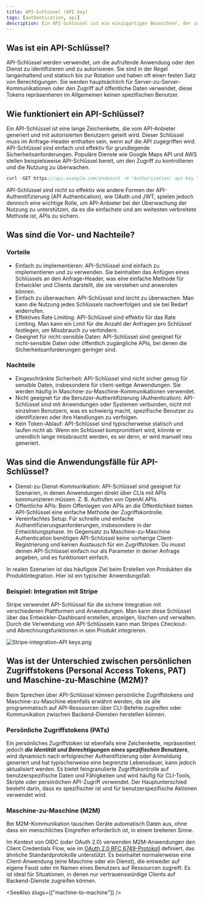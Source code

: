 ```yaml
---
title: API-Schlüssel (API key)
tags: [authentication, api]
description: Ein API-Schlüssel ist ein einzigartiger Bezeichner, der zur Authentifizierung und Autorisierung eines Clients beim Zugriff auf eine API verwendet wird. Er dient als geheimes Token, das in API-Anfragen enthalten ist, um die Identität des Clients zu überprüfen und Zugriff auf bestimmte Ressourcen oder Dienste zu ermöglichen. API-Schlüssel werden typischerweise in Server-zu-Server-Kommunikationen oder beim Zugriff auf öffentliche Daten verwendet.
---
```


## Was ist ein API-Schlüssel?

API-Schlüssel werden verwendet, um die aufrufende Anwendung oder den Dienst zu identifizieren und zu autorisieren. Sie sind in der Regel langanhaltend und statisch bis zur Rotation und haben oft einen festen Satz von Berechtigungen. Sie werden hauptsächlich für Server-zu-Server-Kommunikationen oder den Zugriff auf öffentliche Daten verwendet, diese Tokens repräsentieren im Allgemeinen keinen spezifischen Benutzer.

## Wie funktioniert ein API-Schlüssel?

Ein API-Schlüssel ist eine lange Zeichenkette, die vom API-Anbieter generiert und mit autorisierten Benutzern geteilt wird. Dieser Schlüssel muss im Anfrage-Header enthalten sein, wenn auf die API zugegriffen wird. API-Schlüssel sind einfach und effektiv für grundlegende Sicherheitsanforderungen. Populäre Dienste wie Google Maps API und AWS stellen beispielsweise API-Schlüssel bereit, um den Zugriff zu kontrollieren und die Nutzung zu überwachen.

```java
curl -GET https://api.example.com/endpoint -H "Authorization: api-key YOUR_API_KEY"
```

API-Schlüssel sind nicht so effektiv wie andere Formen der API-Authentifizierung (API Authentication), wie OAuth und JWT, spielen jedoch dennoch eine wichtige Rolle, um API-Anbieter bei der Überwachung der Nutzung zu unterstützen, da es die einfachste und am weitesten verbreitete Methode ist, APIs zu sichern.

## Was sind die Vor- und Nachteile?

### Vorteile

- Einfach zu implementieren: API-Schlüssel sind einfach zu implementieren und zu verwenden. Sie beinhalten das Anfügen eines Schlüssels an den Anfrage-Header, was eine einfache Methode für Entwickler und Clients darstellt, die sie verstehen und anwenden können.
- Einfach zu überwachen: API-Schlüssel sind leicht zu überwachen. Man kann die Nutzung jedes Schlüssels nachverfolgen und sie bei Bedarf widerrufen.
- Effektives Rate Limiting: API-Schlüssel sind effektiv für das Rate Limiting. Man kann ein Limit für die Anzahl der Anfragen pro Schlüssel festlegen, um Missbrauch zu verhindern.
- Geeignet für nicht-sensible Daten: API-Schlüssel sind geeignet für nicht-sensible Daten oder öffentlich zugängliche APIs, bei denen die Sicherheitsanforderungen geringer sind.

### Nachteile

- Eingeschränkte Sicherheit: API-Schlüssel sind nicht sicher genug für sensible Daten, insbesondere für client-seitige Anwendungen. Sie werden häufig in Maschine-zu-Maschine-Kommunikationen verwendet.
- Nicht geeignet für die Benutzer-Authentifizierung (Authentication): API-Schlüssel sind mit Anwendungen oder Systemen verbunden, nicht mit einzelnen Benutzern, was es schwierig macht, spezifische Benutzer zu identifizieren oder ihre Handlungen zu verfolgen.
- Kein Token-Ablauf: API-Schlüssel sind typischerweise statisch und laufen nicht ab. Wenn ein Schlüssel kompromittiert wird, könnte er unendlich lange missbraucht werden, es sei denn, er wird manuell neu generiert.

## Was sind die Anwendungsfälle für API-Schlüssel?

- Dienst-zu-Dienst-Kommunikation: API-Schlüssel sind geeignet für Szenarien, in denen Anwendungen direkt über CLIs mit APIs kommunizieren müssen. Z. B. Aufrufen von OpenAI APIs.
- Öffentliche APIs: Beim Offenlegen von APIs an die Öffentlichkeit bieten API-Schlüssel eine einfache Methode der Zugriffskontrolle.
- Vereinfachtes Setup: Für schnelle und einfache Authentifizierungsanforderungen, insbesondere in der Entwicklungsphase. Im Gegensatz zu Maschine-zu-Maschine Authentication benötigen API-Schlüssel keine vorherige Client-Registrierung und keinen Austausch für ein Zugriffstoken. Du musst deinen API-Schlüssel einfach nur als Parameter in deiner Anfrage angeben, und es funktioniert einfach.

In realen Szenarien ist das häufigste Ziel beim Erstellen von Produkten die Produktintegration. Hier ist ein typischer Anwendungsfall:

### Beispiel: Integration mit Stripe

Stripe verwendet API-Schlüssel für die sichere Integration mit verschiedenen Plattformen und Anwendungen. Man kann diese Schlüssel über das Entwickler-Dashboard erstellen, anzeigen, löschen und verwalten. Durch die Verwendung von API-Schlüsseln kann man Stripes Checkout- und Abrechnungsfunktionen in sein Produkt integrieren.

![Stripe-integration-API keys.png](https://uploads.strapi.logto.io/Stripe_integration_API_keys_cb6a2bc679.png)

## Was ist der Unterschied zwischen persönlichen Zugriffstokens (Personal Access Tokens, PAT) und Maschine-zu-Maschine (M2M)?

Beim Sprechen über API-Schlüssel können persönliche Zugriffstokens und Maschine-zu-Maschine ebenfalls erwähnt werden, da sie alle programmatisch auf API-Ressourcen über CLI-Befehle zugreifen oder Kommunikation zwischen Backend-Diensten herstellen können.

### Persönliche Zugriffstokens (PATs)

Ein persönliches Zugriffstoken ist ebenfalls eine Zeichenkette, repräsentiert jedoch ***die Identität und Berechtigungen eines spezifischen Benutzers***, wird dynamisch nach erfolgreicher Authentifizierung oder Anmeldung generiert und hat typischerweise eine begrenzte Lebensdauer, kann jedoch aktualisiert werden. Es bietet feingranulierte Zugriffskontrolle auf benutzerspezifische Daten und Fähigkeiten und wird häufig für CLI-Tools, Skripte oder persönlichen API-Zugriff verwendet. Der Hauptunterschied besteht darin, dass es spezifischer ist und für benutzerspezifische Aktionen verwendet wird.

### Maschine-zu-Maschine (M2M)

Bei M2M-Kommunikation tauschen Geräte automatisch Daten aus, ohne dass ein menschliches Eingreifen erforderlich ist, in einem breiteren Sinne.

Im Kontext von OIDC (oder OAuth 2.0) verwenden M2M-Anwendungen den Client Credentials Flow, wie im [OAuth 2.0 RFC 6749-Protokoll](https://datatracker.ietf.org/doc/html/rfc6749) definiert, das ähnliche Standardprotokolle unterstützt. Es beinhaltet normalerweise eine Client-Anwendung (eine Maschine oder ein Dienst), die entweder auf eigene Faust oder im Namen eines Benutzers auf Ressourcen zugreift. Es ist ideal für Situationen, in denen nur vertrauenswürdige Clients auf Backend-Dienste zugreifen können.

<SeeAlso slugs={["machine-to-machine"]} />
